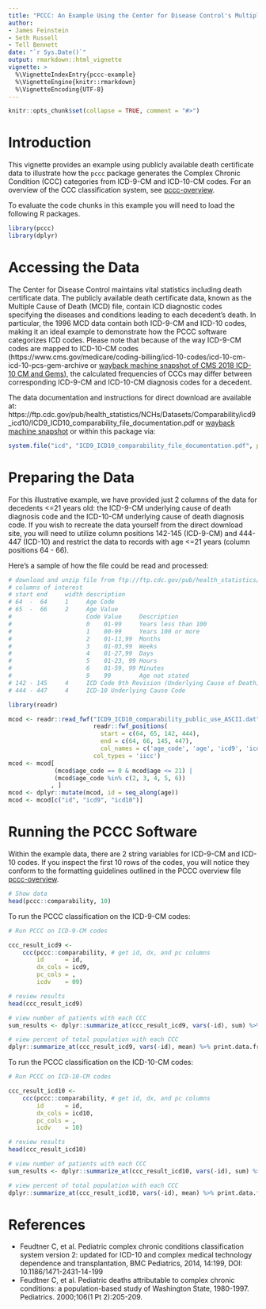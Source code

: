 ```yaml
---
title: "PCCC: An Example Using the Center for Disease Control's Multiple Cause of Death Dataset"
author: 
- James Feinstein
- Seth Russell
- Tell Bennett
date: "`r Sys.Date()`"
output: rmarkdown::html_vignette
vignette: >
  %\VignetteIndexEntry{pccc-example}
  %\VignetteEngine{knitr::rmarkdown}
  %\VignetteEncoding{UTF-8}
---
```


```r
knitr::opts_chunk$set(collapse = TRUE, comment = "#>")
```

# Introduction
This vignette provides an example using publicly available death certificate data to illustrate how the `pccc` package generates the Complex Chronic Condition (CCC) categories from ICD-9-CM and ICD-10-CM codes. For an overview of the CCC classification system, see [pccc-overview](pccc-overview.html).

To evaluate the code chunks in this example you will need to load the
following R packages.

```r
library(pccc)
library(dplyr)
```

# Accessing the Data

The Center for Disease Control maintains vital statistics including death certificate data. The publicly available death certificate data, known as the Multiple Cause of Death (MCD) file, contain ICD diagnostic codes specifying the diseases and conditions leading to each decedent's death. In particular, the 1996 MCD data contain both ICD-9-CM and ICD-10 codes, making it an ideal example to demonstrate how the PCCC software categorizes ICD codes. Please note that because of the way ICD-9-CM codes are mapped to ICD-10-CM codes (https://www.cms.gov/medicare/coding-billing/icd-10-codes/icd-10-cm-icd-10-pcs-gem-archive or [wayback machine snapshot of CMS 2018 ICD-10 CM and Gems](https://web.archive.org/web/20171115133352/https://www.cms.gov/Medicare/Coding/ICD10/2018-ICD-10-CM-and-GEMs.html)), the calculated frequencies of CCCs may differ between corresponding ICD-9-CM and ICD-10-CM diagnosis codes for a decedent.

The data documentation and instructions for direct download are available at: https://ftp.cdc.gov/pub/health_statistics/NCHs/Datasets/Comparability/icd9_icd10/ICD9_ICD10_comparability_file_documentation.pdf or [wayback machine snapshot](https://web.archive.org/web/20250419060336/https://ftp.cdc.gov/pub/health_statistics/NCHs/Datasets/Comparability/icd9_icd10/ICD9_ICD10_comparability_file_documentation.pdf) or within this package via:

```r
system.file("icd", "ICD9_ICD10_comparability_file_documentation.pdf", package = "pccc")
```


# Preparing the Data
  
For this illustrative example, we have provided just 2 columns of the data for decedents <=21 years old: the ICD-9-CM underlying cause of death diagnosis code and the ICD-10-CM underlying cause of death diagnosis code. If you wish to recreate the data yourself from the direct download site, you will need to utilize column positions 142-145 (ICD-9-CM) and 444-447 (ICD-10) and restrict the data to records with age <=21 years (column positions 64 - 66).

Here's a sample of how the file could be read and processed:

```r
# download and unzip file from ftp://ftp.cdc.gov/pub/health_statistics/nchs/datasets/comparability/icd9_icd10/ICD9_ICD10_comparability_public_use_ASCII.ZIP
# columns of interest
# start end     width description
# 64  -  64     1     Age Code
# 65  -  66     2     Age Value
#                     Code Value     Description
#                     0    01-99     Years less than 100
#                     1    00-99     Years 100 or more
#                     2    01-11,99  Months
#                     3    01-03,99  Weeks
#                     4    01-27,99  Days
#                     5    01-23, 99 Hours
#                     6    01-59, 99 Minutes
#                     9    99        Age not stated
# 142 - 145     4     ICD Code 9th Revision (Underlying Cause of Death)
# 444 - 447     4     ICD-10 Underlying Cause Code

library(readr)

mcod <- readr::read_fwf("ICD9_ICD10_comparability_public_use_ASCII.dat",
                        readr::fwf_positions(
                          start = c(64, 65, 142, 444),
                          end = c(64, 66, 145, 447),
                          col_names = c('age_code', 'age', 'icd9', 'icd10')),
                        col_types = 'iicc')
mcod <- mcod[
             (mcod$age_code == 0 & mcod$age <= 21) |
             (mcod$age_code %in% c(2, 3, 4, 5, 6))
            , ]
mcod <- dplyr::mutate(mcod, id = seq_along(age))
mcod <- mcod[c("id", "icd9", "icd10")]
```

# Running the PCCC Software

Within the example data, there are 2 string variables for ICD-9-CM and ICD-10 codes. If you inspect the first 10 rows of the codes, you will notice they conform to the formatting guidelines outlined in the PCCC overview file [pccc-overview](pccc-overview.html).

```r
# Show data
head(pccc::comparability, 10)

```

To run the PCCC classification on the ICD-9-CM codes:

```r
# Run PCCC on ICD-9-CM codes

ccc_result_icd9 <-
    ccc(pccc::comparability, # get id, dx, and pc columns
        id      = id,
        dx_cols = icd9,
        pc_cols = ,
        icdv    = 09)

# review results
head(ccc_result_icd9)

# view number of patients with each CCC
sum_results <- dplyr::summarize_at(ccc_result_icd9, vars(-id), sum) %>% print.data.frame

# view percent of total population with each CCC
dplyr::summarize_at(ccc_result_icd9, vars(-id), mean) %>% print.data.frame


```

To run the PCCC classification on the ICD-10-CM codes:

```r
# Run PCCC on ICD-10-CM codes

ccc_result_icd10 <-
    ccc(pccc::comparability, # get id, dx, and pc columns
        id      = id,
        dx_cols = icd10,
        pc_cols = ,
        icdv    = 10)

# review results
head(ccc_result_icd10)

# view number of patients with each CCC
sum_results <- dplyr::summarize_at(ccc_result_icd10, vars(-id), sum) %>% print.data.frame

# view percent of total population with each CCC
dplyr::summarize_at(ccc_result_icd10, vars(-id), mean) %>% print.data.frame


```

# References

* Feudtner C, et al. Pediatric complex chronic conditions classification system version 2: updated for ICD-10 and complex medical technology dependence and transplantation, BMC Pediatrics, 2014, 14:199, DOI: 10.1186/1471-2431-14-199
* Feudtner C, et al. Pediatric deaths attributable to complex chronic conditions: a population-based study of Washington State, 1980-1997. Pediatrics. 2000;106(1 Pt 2):205-209.
